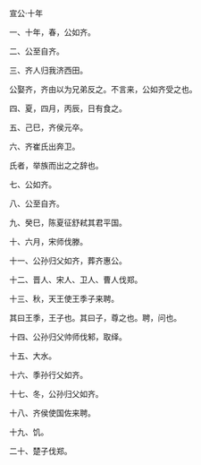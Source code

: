 

宣公·十年

一、十年，春，公如齐。

二、公至自齐。

三、齐人归我济西田。

公娶齐，齐由以为兄弟反之。不言来，公如齐受之也。

四、夏，四月，丙辰，日有食之。

五、己巳，齐侯元卒。

六、齐崔氏出奔卫。

氏者，举族而出之之辞也。

七、公如齐。

八、公至自齐。

九、癸巳，陈夏征舒弒其君平国。

十、六月，宋师伐滕。

十一、公孙归父如齐，葬齐惠公。

十二、晋人、宋人、卫人、曹人伐郑。

十三、秋，天王使王季子来聘。

其曰王季，王子也。其曰子，尊之也。聘，问也。

十四、公孙归父帅师伐邾，取绎。

十五、大水。

十六、季孙行父如齐。

十七、冬，公孙归父如齐。

十八、齐侯使国佐来聘。

十九、饥。

二十、楚子伐郑。

